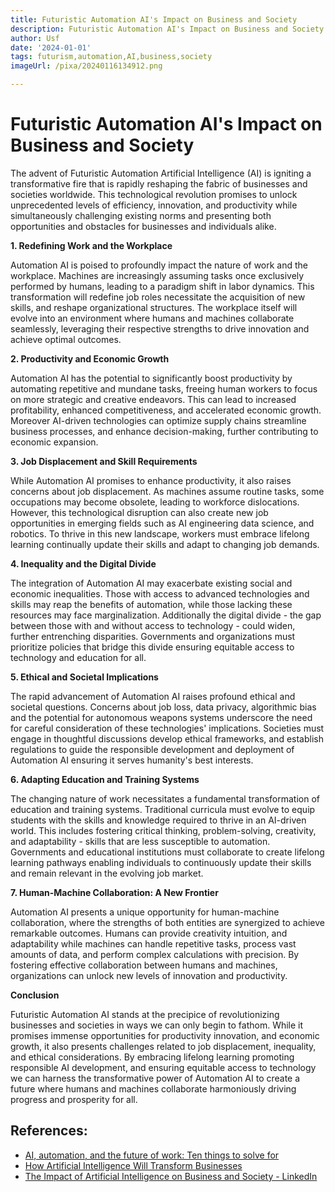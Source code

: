 ```yaml
---
title: Futuristic Automation AI's Impact on Business and Society
description: Futuristic Automation AI's Impact on Business and Society
author: Usf
date: '2024-01-01'
tags: futurism,automation,AI,business,society
imageUrl: /pixa/20240116134912.png

---
```

# Futuristic Automation AI's  Impact  on Business and  Society

The advent of Futuristic Automation Artificial Intelligence (AI) is  igniting a transformative fire that is rapidly reshaping the fabric of businesses and societies worldwide. This technological revolution promises to unlock unprecedented levels of  efficiency,  innovation, and productivity  while  simultaneously challenging existing norms and  presenting both opportunities  and obstacles  for businesses and individuals alike.

**1. Redefining Work and the Workplace**

Automation AI is poised to profoundly impact  the nature of work and the workplace.  Machines are increasingly assuming tasks once exclusively performed by humans, leading to a paradigm shift in labor dynamics. This transformation will redefine job roles necessitate the acquisition of new skills, and reshape organizational structures.  The workplace itself will  evolve into an environment where  humans and machines collaborate seamlessly, leveraging their respective strengths to drive innovation and achieve optimal outcomes.

**2.  Productivity and Economic  Growth**

Automation  AI has the potential to significantly boost productivity by automating repetitive and mundane tasks, freeing human workers to focus on more strategic and creative endeavors. This can  lead to increased profitability, enhanced competitiveness, and accelerated economic growth. Moreover AI-driven technologies can  optimize supply chains streamline business processes,  and enhance decision-making, further  contributing to  economic  expansion.

**3.  Job Displacement and Skill Requirements**

While Automation AI promises to enhance productivity, it also raises concerns about job displacement. As machines assume routine  tasks, some occupations may become obsolete, leading to  workforce dislocations. However, this technological disruption can also create new job opportunities in emerging fields such as AI engineering data science, and robotics. To thrive in this new landscape, workers must embrace lifelong learning continually update  their skills and adapt to changing job demands.

**4. Inequality and the  Digital Divide**

The integration of Automation AI may exacerbate existing social and economic inequalities. Those with access to advanced technologies and skills may reap the benefits  of automation, while those lacking these  resources may face marginalization. Additionally the digital divide - the gap  between those with and without access to technology -  could widen, further entrenching disparities. Governments and organizations must prioritize policies that bridge this divide ensuring equitable access to technology and education for all.

**5. Ethical and Societal Implications**

The rapid advancement of  Automation  AI raises  profound  ethical and societal questions. Concerns about job loss, data privacy, algorithmic bias and the potential for autonomous  weapons systems underscore the need for careful consideration of these technologies' implications.  Societies must engage in thoughtful discussions develop ethical frameworks, and establish regulations  to guide the responsible  development and deployment of Automation AI ensuring it serves humanity's best interests.

**6. Adapting Education and Training Systems**

The  changing nature of work necessitates a fundamental transformation of education and training systems. Traditional curricula must evolve to  equip students with the skills and knowledge  required to thrive in an AI-driven world. This includes fostering critical thinking, problem-solving, creativity, and adaptability - skills that are  less susceptible to automation. Governments and  educational institutions must collaborate to create lifelong learning pathways enabling individuals to continuously update their skills and remain relevant in  the evolving job market.

**7. Human-Machine Collaboration: A New Frontier**

Automation AI presents  a unique  opportunity for human-machine collaboration, where the strengths  of  both entities are synergized to achieve remarkable outcomes. Humans can provide creativity intuition, and adaptability while machines can handle repetitive tasks, process vast amounts of data,  and perform complex calculations with  precision. By fostering effective collaboration  between humans and machines, organizations can unlock new levels of innovation and productivity.

**Conclusion**

Futuristic Automation AI stands at the precipice of revolutionizing businesses and societies in ways we can  only begin to fathom. While it  promises immense opportunities for productivity  innovation, and economic growth, it also presents challenges related to job displacement, inequality, and ethical considerations. By embracing  lifelong learning promoting responsible AI  development, and ensuring equitable access to technology  we can harness the transformative power  of Automation AI to create a future where humans and machines collaborate harmoniously driving progress  and  prosperity for all.

## References:
- [AI, automation, and the future of work: Ten things to solve for](https://www.mckinsey.com/featured-insights/future-of-work/ai-automation-and-the-future-of-work-ten-things-to-solve-for)
- [How Artificial Intelligence Will Transform Businesses](https://www.businessnewsdaily.com/9402-artificial-intelligence-business-trends.html)
- [The Impact of Artificial Intelligence on Business and Society - LinkedIn](https://www.linkedin.com/pulse/impact-artificial-intelligence-business-society-r-harris-jayaram)
